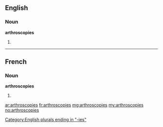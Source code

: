 ==English==

===Noun===
'''arthroscopies'''

# {{plural of|arthroscopy}}

[[Category:English plurals ending in "-ies"]]

----

==French==

===Noun===
'''arthroscopies''' {{f}}

# {{plural of|[[arthroscopie]]|lang=fr}}

[[ar:arthroscopies]]
[[fr:arthroscopies]]
[[mg:arthroscopies]]
[[my:arthroscopies]]
[[no:arthroscopies]]